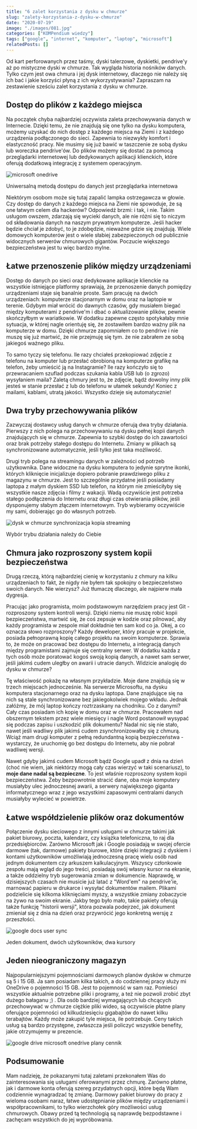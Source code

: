 ```yaml
---
title: "6 zalet korzystania z dysku w chmurze"
slug: "zalety-korzystania-z-dysku-w-chmurze"
date: "2020-07-19"
image: "./images/081.jpg"
categories: ["KOMPendium wiedzy"]
tags: ["google", "internet", "komputer", "laptop", "microsoft"]
relatedPosts: []
---
```


Od kart perforowanych przez taśmy, dyski talerzowe, dyskietki, pendrive'y aż po mistyczne dyski w chmurze. Tak wygląda historia nośników danych. Tylko czym jest owa chmura i jej dysk internetowy, dlaczego nie należy się ich bać i jakie korzyści płyną z ich wykorzystywania? Zapraszam na zestawienie sześciu zalet korzystania z dysku w chmurze.

## Dostęp do plików z każdego miejsca

Na początek chyba najbardziej oczywista zaleta przechowywania danych w Internecie. Dzięki temu, że nie znajdują się one tylko na dysku komputera, możemy uzyskać do nich dostęp z każdego miejsca na Ziemi i z każdego urządzenia podłączonego do sieci. Zapewnia to niezwykły komfort i elastyczność pracy. Nie musimy się już bawić w taszczenie ze sobą dysku lub woreczka pendrive'ów. Do plików możemy się dostać za pomocą przeglądarki internetowej lub dedykowanych aplikacji klienckich, które oferują dodatkową integrację z systemem operacyjnym.

![microsoft onedrive](images/onedrive-prezentacja-blur-1366x747.jpg)

<ImageDescription>Uniwersalną metodą dostępu do danych jest przeglądarka internetowa</ImageDescription>

Niektórym osobom może się tutaj zapalić lampka ostrzegawcza w głowie. Czy dostęp do danych z każdego miejsca na Ziemi nie spowoduje, że są one łatwym celem dla hackerów? Odpowiedź brzmi: i tak, i nie. Takim usługom owszem, zdarzają się wycieki danych, ale nie różni się to niczym od składowania danych na naszym prywatnym komputerze. Jeśli hacker będzie chciał je zdobyć, to je zdobędzie, nieważne gdzie się znajdują. Wiele domowych komputerów jest o wiele słabiej zabezpieczonych od publicznie widocznych serwerów chmurowych gigantów. Poczucie większego bezpieczeństwa jest tu więc bardzo mylne.

## Łatwe przenoszenie plików między urządzeniami

Dostęp do danych po sieci oraz dedykowane aplikacje klienckie na wszystkie istniejące platformy sprawiają, że przenoszenie danych pomiędzy urządzeniami staje się banalnie proste. Sam pracuję na dwóch urządzeniach: komputerze stacjonarnym w domu oraz na laptopie w terenie. Gdybym miał wrócić do dawnych czasów, gdy musiałem biegać między komputerami z pendrive'm i dbać o aktualizowanie plików, pewnie skończyłbym w wariatkowie. W dodatku zapewne często spotykałaby mnie sytuacja, w której nagle orientuję się, że zostawiłem bardzo ważny plik na komputerze w domu. Dzięki chmurze zapomniałem co to pendrive i nie muszę się już martwić, że nie przejmuję się tym. że nie zabrałem ze sobą jakiegoś ważnego pliku.

<AdSense/>

To samo tyczy się telefonu. Ile razy chciałeś przekopiować zdjęcie z telefonu na komputer lub przesłać obrobioną na komputerze grafikę na telefon, żeby umieścić ją na Instagramie? Ile razy kończyło się to przewracaniem szuflad podczas szukania kabla USB lub (o zgrozo) wysyłaniem maila? Zaletą chmury jest to, że zdjęcie, bądź dowolny inny plik jesteś w stanie przesłać z lub do telefonu w ułamek sekundy! Koniec z mailami, kablami, utratą jakości. Wszystko dzieje się automatycznie!

## Dwa tryby przechowywania plików

Zazwyczaj dostawcy usług danych w chmurze oferują dwa tryby działania. Pierwszy z nich polega na przechowywaniu na dysku pełnej kopii danych znajdujących się w chmurze. Zapewnia to szybki dostęp do ich zawartości oraz brak potrzeby stałego dostępu do Internetu. Zmiany w plikach są synchronizowane automatycznie, jeśli tylko jest taka możliwość.

Drugi tryb polega na streamingu danych w zależności od potrzeb użytkownika. Dane widoczne na dysku komputera to jedynie sprytne ikonki, których kliknięcie inicjalizuje dopiero pobranie prawdziwego pliku z magazynu w chmurze. Jest to szczególnie przydatne jeśli posiadamy laptopa z małym dyskiem SSD lub telefon, na którym nie zmieściłyby się wszystkie nasze zdjęcia i filmy z wakacji. Wadą oczywiście jest potrzeba stałego podłączenia do Internetu oraz długi czas otwierania plików, jeśli dysponujemy słabym złączem internetowym. Tryb wybieramy oczywiście my sami, dobierając go do własnych potrzeb.

![dysk w chmurze synchronizacja kopia streaming](images/trybypracydyskuwchmurze.jpg)

<ImageDescription>Wybór trybu działania należy do Ciebie</ImageDescription>

## Chmura jako rozproszony system kopii bezpieczeństwa

Drugą rzeczą, którą najbardziej cienię w korzystaniu z chmury na kilku urządzeniach to fakt, że nigdy nie byłem tak spokojny o bezpieczeństwo swoich danych. Nie wierzysz? Już tłumaczę dlaczego, ale najpierw mała dygresja.

Pracując jako programista, moim podstawowym narzędziem pracy jest Git - rozproszony system kontroli wersji. Dzięki niemu nie muszę robić kopii bezpieczeństwa, martwić się, że coś zepsuje w kodzie oraz pilnować, aby każdy programista w zespole miał dokładnie ten sam kod co ja. Okej, a co oznacza słowo rozproszony? Każdy deweloper, który pracuje w projekcie, posiada pełnoprawną kopię całego projektu na swoim komputerze. Sprawia to, że może on pracować bez dostępu do Internetu, a integracją danych między programistami zajmuje się centralny serwer. W dodatku każda z tych osób może poratować kogoś swoją kopią danych, a nawet sam serwer, jeśli jakimś cudem uległby on awarii i utracie danych. Widzicie analogię do dysku w chmurze?

Tę właściwość pokażę na własnym przykładzie. Moje dane znajdują się w trzech miejscach jednocześnie. Na serwerze Microsoftu, na dysku komputera stacjonarnego oraz na dysku laptopa. Dane znajdujące się na nich są stale synchronizowane bez jakiegokolwiek mojego wkładu. Jednak załóżmy, że mój laptop kończy roztrzaskany na chodniku. Co z danymi? Cały czas posiadam ich kopię w domu oraz w chmurze. Pracowałem nad obszernym tekstem przez wiele miesięcy i nagle Word postanowił wysypać się podczas zapisu i uszkodzić plik dokumentu? Nadal nic się nie stało, nawet jeśli wadliwy plik jakimś cudem zsynchronizowałby się z chmurą. Wciąż mam drugi komputer z pełną redundantną kopią bezpieczeństwa - wystarczy, że uruchomię go bez dostępu do Internetu, aby nie pobrał wadliwej wersji.

Nawet gdyby jakimś cudem Microsoft bądź Google upadł z dnia na dzień (choć nie wiem, jak niektórzy mogą cały czas wierzyć w taki scenariusz), to **moje dane nadal są bezpieczne**. To jest właśnie rozproszony system kopii bezpieczeństwa. Żeby bezpowrotnie stracić dane, oba moje komputery musiałyby ulec jednoczesnej awarii, a serwery największego giganta informatycznego wraz z jego wszystkimi zapasowymi centralami danych musiałyby wylecieć w powietrze.

<AdSense/>

## Łatwe współdzielenie plików oraz dokumentów

Połączenie dysku sieciowego z innymi usługami w chmurze takimi jak pakiet biurowy, poczta, kalendarz, czy książka telefoniczna, to raj dla przedsiębiorców. Zarówno Microsoft jak i Google posiadają w swojej ofercie darmowe (tak, darmowe) pakiety biurowe, które dzięki integracji z dyskiem i kontami użytkowników umożliwiają jednoczesną pracę wielu osób nad jednym dokumentem czy arkuszem kalkulacyjnym. Wszyscy członkowie zespołu mają wgląd do jego treści, posiadają swój własny kursor na ekranie, a także oddzielny tryb sugerowania zmian w dokumencie. Naprawdę, w dzisiejszych czasach nie musicie już latać z "Word'em" na pendrive'ie, marnować papieru w drukarce i wysyłać dokumentów mailem. Plikami podzielicie się kilkoma kliknięciami myszy, a wszystkie zmiany zobaczycie na żywo na swoim ekranie. Jakby tego było mało, takie pakiety oferują także funkcję "historii wersji", która pozwala podejrzeć, jak dokument zmieniał się z dnia na dzień oraz przywrócić jego konkretną wersję z przeszłości.

![google docs user sync](images/google-docs-sync-1-1366x747.jpg)

<ImageDescription>Jeden dokument, dwóch użytkowników, dwa kursory</ImageDescription>

## Jeden nieograniczony magazyn

Najpopularniejszymi pojemnościami darmowych planów dysków w chmurze są 5 i 15 GB. Ja sam posiadam kilka takich, a do codziennej pracy służy mi OneDrive o pojemności 15 GB. Jest to pojemność w sam raz. Pomieści wszystkie aktualnie potrzebne pliki i programy, a też nie pozwoli zrobić zbyt dużego bałaganu ;) . Dla osób bardziej wymagających lub chcących przechowywać w chmurze ciężkie pliki wideo, są oczywiście płatne plany oferujące pojemności od kilkudziesięciu gigabajtów do nawet kilku terabajtów. Każdy może zakupić tyle miejsca, ile potrzebuje. Ceny takich usług są bardzo przystępne, zwłaszcza jeśli policzyć wszystkie benefity, jakie otrzymujemy w prezencie.

![google drive microsoft onedrive plany cennik](images/googledrivevsmsonedrive-fix.jpg)

## Podsumowanie

Mam nadzieję, że pokazanymi tutaj zaletami przekonałem Was do zainteresowania się usługami oferowanymi przez chmurę. Zarówno płatne, jak i darmowe konta oferują szereg przydatnych opcji, które będą Wam codziennie wynagradzać tę zmianę. Darmowy pakiet biurowy do pracy z wieloma osobami naraz, łatwe udostępnianie plików między urządzeniami i współpracownikami, to tylko wierzchołek góry możliwości usług chmurowych. Obawy przed tą technologią są naprawdę bezpodstawne i zachęcam wszystkich do jej wypróbowania.
